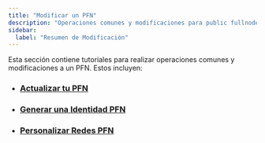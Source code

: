 ```yaml
---
title: "Modificar un PFN"
description: "Operaciones comunes y modificaciones para public fullnodes (PFN) incluyendo actualizaciones, generación de identidad, y personalización de red."
sidebar:
  label: "Resumen de Modificación"
---
```


Esta sección contiene tutoriales para realizar operaciones comunes y modificaciones a un PFN. Estos incluyen:

- ### [Actualizar tu PFN](/es/network/nodes/full-node/modify/update-fullnode-with-new-releases)
- ### [Generar una Identidad PFN](/es/network/nodes/full-node/modify/network-identity-fullnode)
- ### [Personalizar Redes PFN](/es/network/nodes/full-node/modify/fullnode-network-connections)
